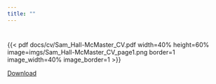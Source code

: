 ```yaml
---
title: ""
---
```


#
{{< pdf docs/cv/Sam_Hall-McMaster_CV.pdf width=40% height=60% image=imgs/Sam_Hall-McMaster_CV_page1.png border=1 image_width=40% image_border=1 >}}

[Download](docs/cv/Sam_Hall-McMaster_CV.pdf)



